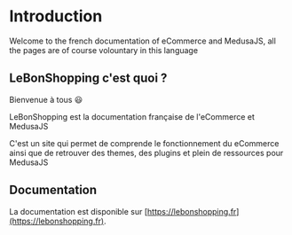 # Introduction
 
Welcome to the french documentation of eCommerce and MedusaJS, all the pages are of course volountary in this language

## LeBonShopping c'est quoi ?

Bienvenue à tous 😃

LeBonShopping est la documentation française de l'eCommerce et MedusaJS

C'est un site qui permet de comprende le fonctionnement du eCommerce ainsi que de retrouver des themes, des plugins et plein de ressources pour MedusaJS

## Documentation

La documentation est disponible sur [https://lebonshopping.fr](https://lebonshopping.fr).
